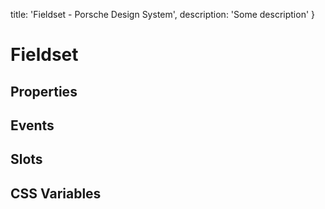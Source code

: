 
  title: 'Fieldset - Porsche Design System',
  description: 'Some description'
}

# Fieldset <ComponentStatus tagName="p-fieldset"></ComponentStatus>

## Properties

<ComponentMetaProps tagName="p-fieldset"></ComponentMetaProps>

## Events

<ComponentMetaEvents tagName="p-fieldset"></ComponentMetaEvents>

## Slots

<ComponentMetaSlots tagName="p-fieldset"></ComponentMetaSlots>

## CSS Variables

<ComponentMetaCssVariables tagName="p-fieldset"></ComponentMetaCssVariables>